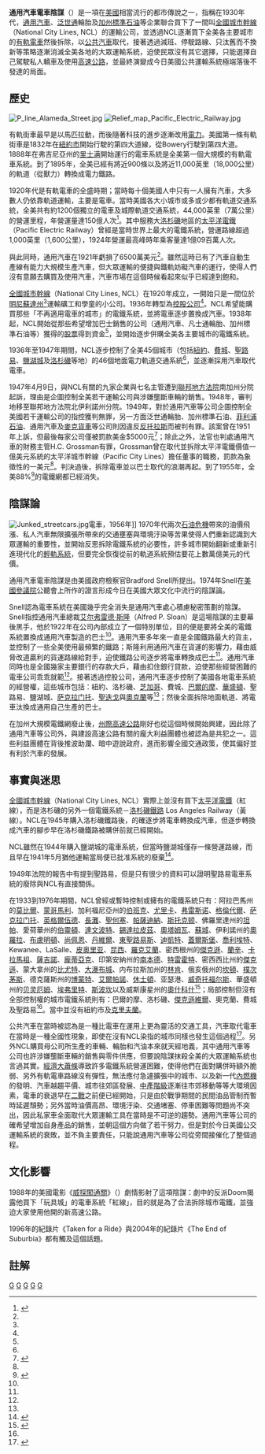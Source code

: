 '''通用汽車電車陰謀'''（{{lang-en|General Motors streetcar conspiracy}}）是一項在[[美國|美國]]相當流行的都市傳說之一，指稱在1930年代，[[通用汽車|通用汽車]]、[[泛世通|泛世通]]輪胎及[[雪佛龍|加州標準石油]]等企業聯合買下了一間叫[[全國城市幹線|全國城市幹線]]（National City Lines, NCL）的運輸公司，並透過NCL逐漸買下全美各主要城市的[[有軌電車|有軌電車]]然後拆除，以[[公共汽車|公共汽車]]取代，接著透過減班、停駛路線、只汰舊而不換新等策略逐漸消滅全美各地的大眾運輸系統，迫使民眾沒有其它選擇，只能選擇自己駕駛私人轎車及使用[[高速公路|高速公路]]，並最終演變成今日美國公共運輸系統極端落後不發達的局面。

== 歷史 ==
[[File:P_line_Alameda_Street.jpg|thumb]]
[[File:Relief_map_Pacific_Electric_Railway.jpg|thumb]]

有軌街車最早是以馬匹拉動，而後隨著科技的進步逐漸改用[[電力|電力]]。美國第一條有軌街車是1832年在[[紐約市|紐約市]]開始行駛的第四大道線，從Bowery行駛到第四大道。1888年在弗吉尼亞州的[[里士满_(弗吉尼亚州)|里士满]]開始運行的電車系統是全美第一個大規模的有軌電車系統。到了1895年，全美已經有將近900條以及將近11,000英里（18,000公里）的軌道（從獸力）轉換成電力鐵路。

1920年代是有軌電車的全盛時期；當時每十個美國人中只有一人擁有汽車，大多數人仍依靠軌道運輸，主要是電車。當時美國各大小城市或多或少都有軌道交通系統，全美共有約1200個獨立的電車及城際軌道交通系統，44,000英里（7萬公里）的營運里程，年營運量達150億人次<ref name="Snell">{{cite web
 |url=http://www.lovearth.net/gmdeliberatelydestroyed.htm
 |title=The StreetCar Conspiracy: How General Motors Deliberately Destroyed Public Transit
 |last=Snell
 |first=Bradford
 |year=1995
 |access-date=2011-01-05
 |archive-date=2021-04-18
 |archive-url=https://web.archive.org/web/20210418223816/http://www.lovearth.net/gmdeliberatelydestroyed.htm
 |dead-url=no
 }}</ref>。其中服務大[[洛杉磯|洛杉磯]]地區的[[太平洋電鐵|太平洋電鐵]]（Pacific Electric Railway）曾經是當時世界上最大的電鐵系統，營運路線超過1,000英里（1,600公里），1924年營運最高峰時年乘客量達1億09百萬人次。

與此同時，通用汽車在1921年虧損了6500萬美元<ref name="Snell"/>。雖然這時已有了汽車自動生產線有能力大規模生產汽車，但大眾運輸的便捷與鐵軌妨礙汽車的運行，使得人們沒有意願去購買及使用汽車，汽車市場在這個時候看起來似乎已經達到飽和。

[[全國城市幹線|全國城市幹線]]（National City Lines, NCL）在1920年成立，一開始只是一間位於[[明尼蘇達州|明尼蘇達州]]<ref name="Appeal1951"/>運輸礦工和學童的小公司。1936年轉型為[[控股公司|控股公司]]<ref name="Appeal1951"/>。NCL希望能購買那些「不再適用電車的城市」的電鐵系統，並將電車逐步置換成汽車。1938年起，NCL開始從那些希望增加巴士銷售的公司（通用汽車、凡士通輪胎、加州標準石油等）獲得的[[股票|股票]]得到資金<ref name="Appeal1951"/>，並開始逐步併購全美各主要城市的電鐵系統。

1936年至1947年期間，NCL逐步控制了全美45個城市（包括[[紐約市|紐約]]、[[費城|費城]]、[[聖路易|聖路易]]、[[鹽湖城|鹽湖城]]及[[洛杉磯|洛杉磯]]等地）的46個地面電力軌道交通系統<ref name="Appeal1951"/>，並逐漸採用汽車取代電車。

1947年4月9日，與NCL有關的九家企業與七名主管遭到[[聯邦地方法院|聯邦地方法院]]南加州分院起訴，理由是企圖控制全美若干運輸公司與涉嫌壟斷車輛的銷售。1948年，審判地移至聯邦地方法院北伊利諾州分院。1949年，對於通用汽車等公司企圖控制全美國若干運輸公司的指控獲判無罪，另一方面泛世通輪胎、加州標準石油、[[康菲公司|菲利浦石油]]、通用汽車及[[麥克貨車|麥克貨車]]等公司則因違反[[反托拉斯|反托拉斯]]而被判有罪。該案曾在1951年上訴，但最後每家公司僅被罰款美金$5000元<ref name="Appeal1951">{{cite web
 |url         = http://www.altlaw.org/v1/cases/770576
 |title       = United States v. National City Lines, Inc., et al.
 |author      = [[Walter_C._Lindley|Lindley, Walter]]
 |publisher   = [[United_States_Court_of_Appeals_for_the_Seventh_Circuit|United States Court of Appeals for the Seventh Circuit]]
 |date        = January 3, 1951
 |accessdate  = 2009-04-05
 |deadurl     = yes
 |archiveurl  = https://web.archive.org/web/20080608012144/http://www.altlaw.org/v1/cases/770576
 |archivedate =2008-06-08}}</ref>；除此之外，法官也判處通用汽車的財務主管H.C. Grossman有罪，Grossman曾在取代並拆除太平洋電鐵價值一億美元系統的太平洋城市幹線（Pacific City Lines）擔任董事的職務，罰款為象徵性的一美元<ref name="Snell"/>。判決過後，拆除電車並以巴士取代的浪潮再起。到了1955年，全美88%<ref>{{cite book |title=Forward drive : the race to build "clean" cars for the future |last=Motavalli |first=Jim |authorlink= |year=2000 |publisher=Sierra Club Books |location=San Francisco |isbn=1578050359 |pages=[https://archive.org/details/forwarddrive00jimm/page/273 273] |url=https://archive.org/details/forwarddrive00jimm|accessdate=}}</ref>的電鐵網都已經消失。

== 陰謀論 ==
[[File:Junked_streetcars.jpg|thumb]]電車，1956年]]
1970年代兩次[[石油危機|石油危機]]帶來的油價飛漲、私人汽車無限擴張所帶來的交通壅塞與環境汙染等苦果使得人們重新認識到大眾運輸的重要性，並開始反思拆除電鐵系統的必要性，許多城市開始翻新或重新引進現代化的[[輕軌系統|輕軌系統]]，但要完全恢復從前的軌道系統預估要花上數萬億美元的代價。

通用汽車電車陰謀是由美國政府檢察官Bradford Snell所提出。1974年Snell在[[美國參議院|美國參議院]]公聽會上所作的證言形成今日在美國大眾文化中流行的陰謀論。

Snell認為電車系統在美國幾乎完全消失是通用汽車處心積慮秘密策劃的陰謀。Snell指控通用汽車總裁[[艾尔弗雷德·斯隆|艾尔弗雷德·斯隆]]（Alfred P. Sloan）是這場陰謀的主要幕後黑手，他於1922年在公司內部成立了一個特別單位，目的便是要將全美的電鐵系統置換成通用汽車製造的巴士<ref name="Snell"/>。通用汽車多年來一直是全國鐵路最大的貨主，並控制了一些全美使用最頻繁的鐵路；斯隆利用通用汽車在貨運的影響力，藉由威脅改道贏利的貨運路線給對手，迫使鐵路公司逐步將電車轉換成巴士<ref name="Snell"/>。通用汽車同時也是全國幾家主要銀行的存款大戶，藉由扣住銀行貸款，迫使那些經營困難的電車公司乖乖就範<ref name="Snell"/>。接著透過控股公司，通用汽車逐步控制了美國各地電車系統的經營權，這些城市包括：紐約、洛杉磯、[[芝加哥|芝加哥]]、費城、[[巴爾的摩|巴爾的摩]]、[[華盛頓|華盛頓]]、聖路易、鹽湖城、[[萨克拉门托_(加利福尼亚州)|萨克拉门托]]、[[聖迭戈|聖迭戈]]與[[奧克蘭|奧克蘭]]等<ref name="Snell"/>；然後全面拆除地面軌道、將電車汰換成通用自己生產的巴士。

在加州大規模電鐵網廢止後，[[州際公路系統|州際高速公路]]剛好也從這個時候開始興建，因此除了通用汽車等公司外，與建設高速公路有關的龐大利益團體也被認為是共犯之一。這些利益團體在背後推波助瀾、暗中遊說政府，進而影響全國交通政策，使其偏好並有利於汽車的發展。

== 事實與迷思 ==
[[全國城市幹線|全國城市幹線]]（National City Lines, NCL）實際上並沒有買下[[太平洋電鐵|太平洋電鐵]]（紅線），而是洛杉磯的另外一個電鐵系統－[[洛杉磯鐵路|洛杉磯鐵路]] Los Angeles Railway（黃線）。NCL在1945年購入洛杉磯鐵路後，的確逐步將電車轉換成汽車，但逐步轉換成汽車的腳步早在洛杉磯鐵路被購併前就已經開始。

NCL雖然在1944年購入鹽湖城的電車系統，但當時鹽湖城僅存一條營運路線，而且早在1941年5月猶他運輸當局便已批准系統的廢棄<ref>{{cite web|url=http://utahrails.net/streetcars/slc-streetcars.php|title=Salt Lake City Streetcars|access-date=2011-01-06|archive-date=2019-06-16|archive-url=https://web.archive.org/web/20190616031228/http://utahrails.net/streetcars/slc-streetcars.php|dead-url=no}}</ref>。

1949年法院的報告中有提到聖路易，但是只有很少的資料可以證明聖路易電車系統的廢除與NCL有直接關係。

在1933到1976年期間，NCL曾經或暫時控制或擁有的電鐵系統只有：阿拉巴馬州的[[莫比尔_(亚拉巴马州)|莫比爾]]、[[蒙哥马利_(亚拉巴马州)|蒙哥馬利]]、加利福尼亞州的[[伯班克_(加利福尼亚州)|伯班克]]、[[尤里卡_(加利福尼亞州)|尤里卡]]、[[弗雷斯诺|弗雷斯诺]]、[[格倫代爾_(加利福尼亞州)|格倫代爾]]、[[萨克拉门托_(加利福尼亚州)|萨克拉门托]]、[[英格爾伍德_(加利福尼亞州)|英格爾伍德]]、[[長灘_(加利福尼亞州)|長灘]]、[[圣何塞_(加利福尼亚州)|聖何塞]]、[[帕萨迪纳_(加利福尼亚州)|帕薩迪納]]、[[斯托克顿_(加利福尼亚州)|斯托克顿]]、佛羅里達州的[[坦帕_(佛罗里达州)|坦帕]]、愛荷華州的[[伯灵顿_(艾奥瓦州)|伯靈頓]]、[[達文波特_(艾奧瓦州)|達文波特]]、[[錫達拉皮茲|錫達拉皮茲]]、[[奧塔姆瓦|奧塔姆瓦]]、[[蘇城|蘇城]]、伊利諾州的[[奥罗拉_(伊利诺伊州)|奧羅拉]]、[[布卢明顿_(伊利诺伊州)|布盧明頓]]、[[尚佩恩_(伊利诺伊州)|尚佩恩]]、[[丹维尔_(伊利诺伊州)|丹維爾]]、[[东圣路易斯_(伊利诺伊州)|東聖路易斯]]、[[迪凯特_(伊利诺伊州)|迪凱特]]、[[盖尔斯堡_(伊利诺伊州)|蓋爾斯堡]]、[[喬利埃特_(伊利諾州)|喬利埃特]]、Kewanee、LaSalle、[[皮奥里亚_(伊利诺伊州)|皮奥里亚]]、[[昆西_(印地安納州)|昆西]]、[[羅克艾蘭_(伊利諾伊州)|羅克艾蘭]]、密西根州的[[傑克遜_(密西根州)|傑克遜]]、[[兰辛_(密歇根州)|蘭辛]]、[[卡拉马祖_(密歇根州)|卡拉馬祖]]、[[薩吉諾_(密歇根州)|薩吉諾]]、[[龐蒂亞克_(密歇根州)|龐蒂亞克]]、印第安納州的[[南本德_(印地安納州)|南本德]]、[[特雷霍特|特雷霍特]]、密西西比州的[[杰克逊_(密西西比州)|傑克遜]]、蒙大拿州的[[比尤特_(蒙大拿州)|比尤特]]、[[大瀑布城|大瀑布城]]、内布拉斯加州的[[林肯_(内布拉斯加州)|林肯]]、俄亥俄州的[[坎顿_(俄亥俄州)|坎頓]]、[[朴次茅斯_(俄亥俄州)|樸次茅斯]]、德克薩斯州的[[博蒙特_(德克薩斯州)|博蒙特]]、[[艾爾帕索_(德克薩斯州)|艾爾帕諾]]、[[休士頓|休士頓]]、亚瑟港、[[威奇托福尔斯_(德克萨斯州)|威奇托福尔斯]]、華盛頓州的[[贝灵厄姆_(华盛顿州)|贝灵厄姆]]、[[埃弗里特_(華盛頓州)|埃弗里特]]、[[斯波坎|斯波坎]]以及威斯康星州的[[奧什科什市_(威斯康辛州)|奧什科什]]<ref name=cities>{{cite web|url=http://web.me.com/willvdv/chirailfan/holdbun.html|title=CITIES SERVED BY NATIONAL CITY LINES}}</ref>；局部控制但沒有全部控制權的城市電鐵系統則有：巴爾的摩、洛杉磯、[[杰克逊维尔_(佛罗里达州)|傑克遜維爾]]、奧克蘭、費城及聖路易<ref name=cities/>。當中並沒有紐約市及[[克里夫蘭|克里夫蘭]]。

公共汽車在當時被認為是一種比電車在運用上更為靈活的交通工具，汽車取代電車在當時是一種全國性現象，即使在沒有NCL染指的城市同樣也發生這個過程<ref name="Slater">{{cite web
 |url         = http://www.lava.net/cslater/TQOrigin.pdf
 |title       = General Motors and the Demise of Streetcars
 |author      = Slater, Cliff
 |publisher   = Transportation Quarterly
 |year        = 1997
 |pages       = 45–66
 |deadurl     = yes
 |archiveurl  = https://web.archive.org/web/20070702205035/http://www.lava.net/cslater/TQOrigin.pdf
 |archivedate = 2007-07-02
}}</ref>。另外NCL購買母公司所生產的車輛、輪胎和汽油本來就天經地義，其中通用汽車等公司也許涉嫌壟斷車輛的銷售與零件供應，但要說陰謀抹殺全美的大眾運輸系統也言過其實。[[經濟大蕭條|經濟大蕭條]]導致許多電鐵系統營運困難，使得他們在面對購併時額外脆弱、另外有軌電車路線沒有彈性，無法應付急遽擴張中的城市、以及新一代[[內燃機|內燃機]]的發明、汽車越趨平價、城市往郊區發展、[[中產階級|中產階級]]逐漸往市郊移動等等大環境因素，電車的衰退早在[[第二次世界大戰|二戰]]之前便已經開始，只是由於戰爭期間的民間油品管制而暫時延遲頹勢；另外當時油價高昂、環境汙染、交通堵塞、停車困難等問題尚不突出，因此私家車全面取代大眾運輸工具在當時是不可逆的趨勢。通用汽車等公司的確希望增加自身產品的銷售，並朝這個方向做了若干努力，但是對於今日美國公交運輸系統的衰敗，並不負主要責任，只能說通用汽車等公司從旁間接催化了整個過程。

== 文化影響 ==
1988年的美國電影《[[威探闖通關|威探闖通關]]》（{{lang|en|Who Framed Roger Rabbi}}）劇情影射了這項陰謀：劇中的反派Doom揭露他買下「玩具城」的電車系統「紅線」，目的就是為了合法拆除城市電鐵，並強迫大家使用他開的新高速公路。

1996年的紀錄片《Taken for a Ride》與2004年的紀錄片《The End of Suburbia》都有觸及這個話題。

== 註解 ==
{{reflist}}

[[Category:都市傳說|G]]
[[Category:陰謀論|G]]
[[Category:美國鐵路|G]]
[[Category:有軌電車|G]]
[[Category:通用汽車|G]]